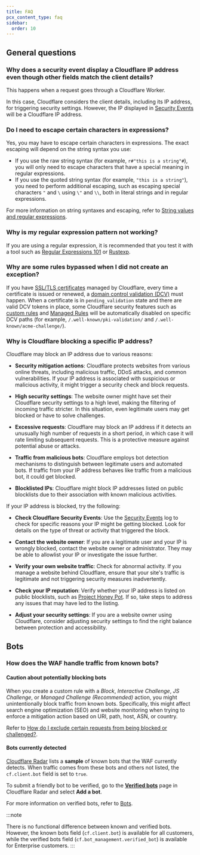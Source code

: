 ```yaml
---
title: FAQ
pcx_content_type: faq
sidebar:
  order: 10
---
```


## General questions

### Why does a security event display a Cloudflare IP address even though other fields match the client details?

This happens when a request goes through a Cloudflare Worker.

In this case, Cloudflare considers the client details, including its IP address, for triggering security settings. However, the IP displayed in [Security Events](/waf/analytics/security-events/) will be a Cloudflare IP address.

### Do I need to escape certain characters in expressions?

Yes, you may have to escape certain characters in expressions. The exact escaping will depend on the string syntax you use:

- If you use the raw string syntax (for example, `r#"this is a string"#`), you will only need to escape characters that have a special meaning in regular expressions.
- If you use the quoted string syntax (for example, `"this is a string"`), you need to perform additional escaping, such as escaping special characters `"` and `\` using `\"` and `\\`, both in literal strings and in regular expressions.

For more information on string syntaxes and escaping, refer to [String values and regular expressions](/ruleset-engine/rules-language/values/#string-values-and-regular-expressions).

### Why is my regular expression pattern not working?

If you are using a regular expression, it is recommended that you test it with a tool such as [Regular Expressions 101](https://regex101.com/?flavor=rust&regex=) or [Rustexp](https://rustexp.lpil.uk).

### Why are some rules bypassed when I did not create an exception?

If you have [SSL/TLS certificates](/ssl/) managed by Cloudflare, every time a certificate is issued or renewed, a [domain control validation (DCV)](/ssl/edge-certificates/changing-dcv-method/dcv-flow/) must happen. When a certificate is in `pending_validation` state and there are valid DCV tokens in place, some Cloudflare security features such as [custom rules](/waf/custom-rules/) and [Managed Rules](/waf/managed-rules/) will be automatically disabled on specific DCV paths (for example, `/.well-known/pki-validation/` and `/.well-known/acme-challenge/`).

### Why is Cloudflare blocking a specific IP address?

Cloudflare may block an IP address due to various reasons:

- **Security mitigation actions**: Cloudflare protects websites from various online threats, including malicious traffic, DDoS attacks, and common vulnerabilities. If your IP address is associated with suspicious or malicious activity, it might trigger a security check and block requests.

- **High security settings**: The website owner might have set their Cloudflare security settings to a high level, making the filtering of incoming traffic stricter. In this situation, even legitimate users may get blocked or have to solve challenges.

- **Excessive requests**: Cloudflare may block an IP address if it detects an unusually high number of requests in a short period, in which case it will rate limiting subsequent requests. This is a protective measure against potential abuse or attacks.

- **Traffic from malicious bots**: Cloudflare employs bot detection mechanisms to distinguish between legitimate users and automated bots. If traffic from your IP address behaves like traffic from a malicious bot, it could get blocked.

- **Blocklisted IPs**: Cloudflare might block IP addresses listed on public blocklists due to their association with known malicious activities.

If your IP address is blocked, try the following:

- **Check Cloudflare Security Events**: Use the [Security Events](/waf/analytics/security-events/) log to check for specific reasons your IP might be getting blocked. Look for details on the type of threat or activity that triggered the block.

- **Contact the website owner**: If you are a legitimate user and your IP is wrongly blocked, contact the website owner or administrator. They may be able to allowlist your IP or investigate the issue further.

- **Verify your own website traffic**: Check for abnormal activity. If you manage a website behind Cloudflare, ensure that your site's traffic is legitimate and not triggering security measures inadvertently.

- **Check your IP reputation**: Verify whether your IP address is listed on public blocklists, such as [Project Honey Pot](https://projecthoneypot.org/). If so, take steps to address any issues that may have led to the listing.

- **Adjust your security settings**: If you are a website owner using Cloudflare, consider adjusting security settings to find the right balance between protection and accessibility.

## Bots

### How does the WAF handle traffic from known bots?

#### Caution about potentially blocking bots

When you create a custom rule with a _Block_, _Interactive Challenge_, _JS Challenge_, or _Managed Challenge (Recommended)_ action, you might unintentionally block traffic from known bots. Specifically, this might affect search engine optimization (SEO) and website monitoring when trying to enforce a mitigation action based on URI, path, host, ASN, or country.

Refer to [How do I exclude certain requests from being blocked or challenged?](/cloudflare-challenges/frequently-asked-questions/#how-do-i-exclude-certain-requests-from-being-blocked-or-challenged).

#### Bots currently detected

[Cloudflare Radar](https://radar.cloudflare.com/verified-bots) lists a **sample** of known bots that the WAF currently detects. When traffic comes from these bots and others not listed, the `cf.client.bot` field is set to `true`.

To submit a friendly bot to be verified, go to the [**Verified bots**](https://radar.cloudflare.com/traffic/verified-bots) page in Cloudflare Radar and select **Add a bot**.

For more information on verified bots, refer to [Bots](/bots/concepts/bot/).

:::note

There is no functional difference between known and verified bots. However, the known bots field (`cf.client.bot`) is available for all customers, while the verified bots field (`cf.bot_management.verified_bot`) is available for Enterprise customers.
:::
